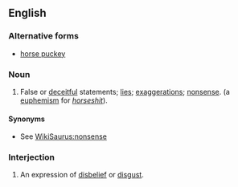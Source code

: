 ==English==

===Alternative forms===
* [[horse puckey]]

===Noun===
{{en-noun|sg=[[horse]] [[hockey]]|-}}

# {{context|slang|euphemism}} False or [[deceitful]] statements; [[lie]]s; [[exaggeration]]s; [[nonsense]]. (a [[euphemism]] for ''[[horseshit]]'').

====Synonyms====
* See [[WikiSaurus:nonsense]]

===Interjection===
{{en-interj}}

# An expression of [[disbelief]] or [[disgust]].